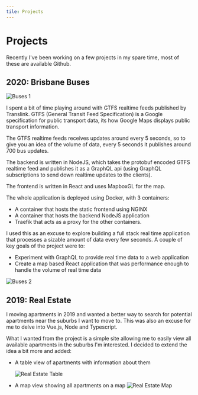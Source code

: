 ```yaml
---
tile: Projects
---
```


# Projects

Recently I've been working on a few projects in my spare time, most of these are available Github.

## 2020: Brisbane Buses

![Buses 1](./buses_1.png)

I spent a bit of time playing around with GTFS realtime feeds
published by Translink.
GTFS (General Transit Feed Specification) is a Google specification for public transport data,
its how Google Maps displays public transport information. 

The GTFS realtime feeds receives updates around every 5 seconds,
so to give you an idea of the volume of data, every 5 seconds it publishes around 700 bus updates.

The backend is written in NodeJS, which takes the protobuf encoded GTFS realtime feed and 
publishes it as a GraphQL api (using GraphQL subscriptions to send down realtime updates to the clients).

The frontend is written in React and uses MapboxGL for the map.

The whole application is deployed using Docker, with 3 containers:
- A container that hosts the static frontend using NGINX
- A container that hosts the backend NodeJS application
- Traefik that acts as a proxy for the other containers.

I used this as an excuse to explore building a full stack real time application
that processes a sizable amount of data every few seconds. A couple of key goals of the project were to:
- Experiment with GraphQL to provide real time data to a web application
- Create a map based React application that was performance enough to handle the volume of real time data

![Buses 2](./buses_2.png)


## 2019: Real Estate

I moving apartments in 2019 and wanted a better way to search for potential apartments near the suburbs I want to move to.
This was also an excuse for me to delve into Vue.js, Node and Typescript.

What I wanted from the project is a simple site allowing me to easily view all available apartments in the suburbs I'm interested.
I decided to extend the idea a bit more and added:

- A table view of apartments with information about them

  ![Real Estate Table](./real_estate_table.png)

- A map view showing all apartments on a map
  ![Real Estate Map](./real_estate_map.png)

